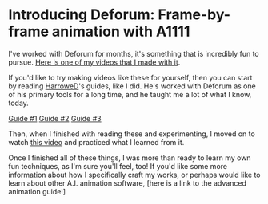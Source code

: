 # Introducing Deforum: Frame-by-frame animation with A1111

I've worked with Deforum for months, it's something that is incredibly fun to pursue. [Here is one of my videos that I made with it](https://youtu.be/TlN2PNH_Nec?si=zLTKUahU00uYT1m_).

If you'd like to try making videos like these for yourself, then you can start by reading [HarroweD](https://civitai.com/user/HarroweD)'s guides, like I did. He's worked with Deforum as one of his primary tools for a long time, and he taught me a lot of what I know, today.

[Guide #1](https://civitai.com/articles/554/dwh-1-creating-your-first-animation-with-deforum-in-1-click)
[Guide #2](https://civitai.com/articles/606/dwh-2-animating-your-own-images-with-deforum)
[Guide #3](https://civitai.com/articles/627/dwh-3-how-to-schedule-your-animation-parameters-to-change-during-the-render)

Then, when I finished with reading these and experimenting, I moved on to watch [this video](https://www.youtube.com/watch?v=bicPayZDI60) and practiced what I learned from it.

Once I finished all of these things, I was more than ready to learn my own fun techniques, as I'm sure you'll feel, too! If you'd like some more information about how I specifically craft my works, or perhaps would like to learn about other A.I. animation software, [here is a link to the advanced animation guide!]